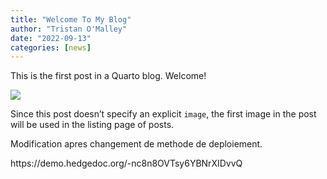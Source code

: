 ```yaml
---
title: "Welcome To My Blog"
author: "Tristan O'Malley"
date: "2022-09-13"
categories: [news]
---
```


This is the first post in a Quarto blog. Welcome!

![](thumbnail.jpg)

Since this post doesn't specify an explicit `image`, the first image in the post will be used in the listing page of posts.

Modification apres changement de methode de deploiement.

https://demo.hedgedoc.org/-nc8n8OVTsy6YBNrXIDvvQ